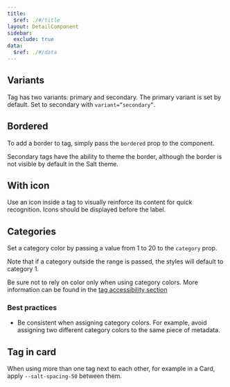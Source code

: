 ```yaml
---
title:
  $ref: ./#/title
layout: DetailComponent
sidebar:
  exclude: true
data:
  $ref: ./#/data
---
```


## Variants

Tag has two variants: primary and secondary. The primary variant is set by default. Set to secondary with `variant=”secondary”`.

<LivePreview componentName="tag" exampleName="Variants" />

## Bordered

To add a border to tag, simply pass the `bordered` prop to the component.

Secondary tags have the ability to theme the border, although the border is not visible by default in the Salt theme.

<LivePreview componentName="tag" exampleName="Bordered" />

## With icon

Use an icon inside a tag to visually reinforce its content for quick recognition. Icons should be displayed before the label.

<LivePreview componentName="tag" exampleName="WithIcon" />

## Categories

Set a category color by passing a value from 1 to 20 to the `category` prop.

Note that if a category outside the range is passed, the styles will default to category 1.

Be sure not to rely on color only when using category colors. More information can be found in the [tag accessibility section](https://www.saltdesignsystem.com/salt/components/tag/accessibility)

### Best practices

- Be consistent when assigning category colors. For example, avoid assigning two different category colors to the same piece of metadata.

<LivePreview componentName="tag" exampleName="Categories" />

## Tag in card

When using more than one tag next to each other, for example in a Card, apply `--salt-spacing-50` between them.

<LivePreview componentName="tag" exampleName="TagInCard" />
